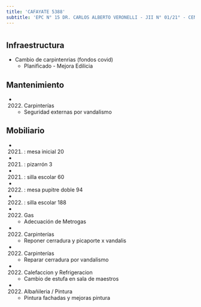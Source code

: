 ```yaml
---
title: 'CAFAYATE 5388'
subtitle: 'EPC N° 15 DR. CARLOS ALBERTO VERONELLI - JII N° 01/21° - CENOF CENTRO CAFAYATE'
---
```


#
## Infraestructura

* Cambio de carpintenrias (fondos covid) 
    + Planificado - Mejora Edilicia 


## Mantenimiento

*  (2022) Carpinterías 
    + Seguridad externas  por vandalismo


## Mobiliario

*  (2021) : mesa inicial 20 

*  (2021) : pizarrón 3 

*  (2021) : silla escolar 60 

*  (2022) : mesa pupitre doble 94 

*  (2022) : silla escolar 188 




*  (2022) Gas 
    + Adecuación de Metrogas

*  (2022) Carpinterías 
    + Reponer cerradura y picaporte x vandalis

*  (2022) Carpinterías 
    + Reparar cerradura por vandalismo

*  (2022) Calefaccion y Refrigeracion 
    + Cambio de estufa en sala de maestros

*  (2022) Albañileria / Pintura 
    + Pintura fachadas y mejoras pintura







